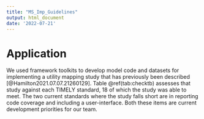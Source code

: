 ```yaml
---
title: "MS_Imp_Guidelines"
output: html_document
date: '2022-07-21'
---
```


# Application
We used framework toolkits to develop model code and datasets for implementing a utility mapping study that has previously been described [@Hamilton2021.07.07.21260129]. Table \@ref(tab:checktb) assesses that study against each TIMELY standard, 18 of which the study was able to meet. The two current standards where the study falls short are in reporting code coverage and including a user-interface. Both these items are current development priorities for our team.
